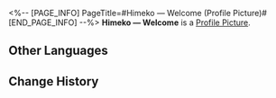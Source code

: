 <%-- [PAGE_INFO]
PageTitle=#Himeko — Welcome (Profile Picture)#
[END_PAGE_INFO] --%>
{{Item Infobox
|title       = Himeko &mdash; Welcome
|id          = 200103
|image       = Item Himeko &mdash; Welcome.png
|type        = Profile Picture
|invCategory = 
|rarity      = 5
|effect      = 
|description = Himeko, participant of the Express Crew Newbie Welcome Party.
|source1     = Avatar reward obtained from unlocking [[Nameless Honor]].
}}
{{Description|''"It's a newbie tradition: You can't leave until you've finished three cups of coffee."''}}
'''Himeko &mdash; Welcome''' is a [[Profile Picture]].

==Other Languages==
{{Other Languages
|en   = Himeko &mdash; Welcome
|zhs  = 姬子•迎新
|zht  = 姬子•迎新
|ja   = 姫子・歓迎
|ko   = 히메코•환영
|es   = Bienvenida de Himeko
|fr   = Himeko :
Bienvenue
|ru   = Химеко: Добро пожаловать
|th   = Himeko - ต้อนรับ
|vi   = Himeko - Chào Đón
|de   = Himeko &ndash; Willkommen
|id   = Himeko - Selamat Datang
|pt   = Himeko &ndash; Boas-vindas
}}

==Change History==
{{Change History|1.0}}